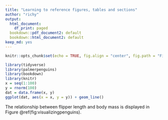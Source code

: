 ```yaml
---
title: "Learning to reference figures, tables and sections"
author: "richy"
output:
  html_document:
    df_print: paged
  bookdown::pdf_document2: default
  bookdown::html_document2: default
keep_md: yes
---
```


```r
knitr::opts_chunk$set(echo = TRUE, fig.align = "center", fig.path = "Figures/")
```

```r
library(tidyverse)
library(palmerpenguins)
library(bookdown)
library(knitr)
x = seq(1:100)
y = rnorm(100)
dat = data.frame(x, y)
ggplot(dat, aes(x = x, y = y)) + geom_line()
```
The relationship between flipper length and body mass is displayed in  Figure \@ref(fig:visualizingpenguins).